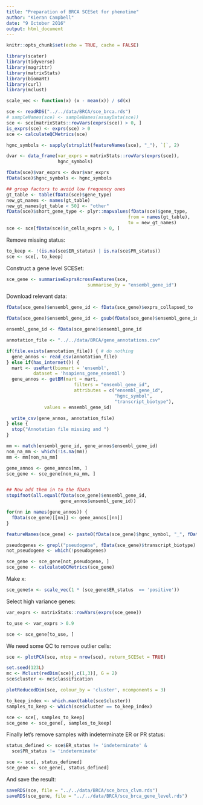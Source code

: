 ```yaml
---
title: "Preparation of BRCA SCESet for phenotime"
author: "Kieran Campbell"
date: "9 October 2016"
output: html_document
---
```


```r
knitr::opts_chunk$set(echo = TRUE, cache = FALSE)

library(scater)
library(tidyverse)
library(magrittr)
library(matrixStats)
library(biomaRt)
library(curl)
library(mclust)

scale_vec <- function(x) (x - mean(x)) / sd(x)
```


```r
sce <- readRDS("../../data/BRCA/sce_brca.rds")
# sampleNames(sce) <- sampleNames(assayData(sce))
sce <- sce[matrixStats::rowVars(exprs(sce)) > 0, ]
is_exprs(sce) <- exprs(sce) > 0
sce <- calculateQCMetrics(sce)

hgnc_symbols <- sapply(strsplit(featureNames(sce), "_"), `[`, 2)

dvar <- data_frame(var_exprs = matrixStats::rowVars(exprs(sce)),
                   hgnc_symbols)

fData(sce)$var_exprs <- dvar$var_exprs
fData(sce)$hgnc_symbols <- hgnc_symbols

## group factors to avoid low frequency ones
gt_table <- table(fData(sce)$gene_type)
new_gt_names <- names(gt_table)
new_gt_names[gt_table < 50] <- "other"
fData(sce)$short_gene_type <- plyr::mapvalues(fData(sce)$gene_type,
                                             from = names(gt_table),
                                             to = new_gt_names)
sce <- sce[fData(sce)$n_cells_exprs > 0, ]
```

Remove missing status:

```r
to_keep <- !(is.na(sce$ER_status) | is.na(sce$PR_status))
sce <- sce[, to_keep]
```

Construct a gene level SCESet:

```r
sce_gene <- summariseExprsAcrossFeatures(sce,
                              summarise_by = "ensembl_gene_id")
```

Download relevant data:

```r
fData(sce_gene)$ensembl_gene_id <- fData(sce_gene)$exprs_collapsed_to

fData(sce_gene)$ensembl_gene_id <- gsub(fData(sce_gene)$ensembl_gene_id, pattern = "\\.[0-9]+", replacement = "")

ensembl_gene_id <- fData(sce_gene)$ensembl_gene_id

annotation_file <- "../../data/BRCA/gene_annotations.csv"

if(file.exists(annotation_file)) { # do nothing
  gene_annos <- read_csv(annotation_file)
} else if(has_internet()) {
  mart <- useMart(biomart = 'ensembl', 
          dataset = 'hsapiens_gene_ensembl')
  gene_annos <- getBM(mart = mart, 
                         filters = "ensembl_gene_id",
                         attributes = c("ensembl_gene_id",
                                        "hgnc_symbol",
                                        "transcript_biotype"),
              values = ensembl_gene_id)

  write_csv(gene_annos, annotation_file)
} else {
  stop("Annotation file missing and ")
}

mm <- match(ensembl_gene_id, gene_annos$ensembl_gene_id)
non_na_mm <- which(!is.na(mm))
mm <- mm[non_na_mm]

gene_annos <- gene_annos[mm, ]
sce_gene <- sce_gene[non_na_mm, ]


## Now add them in to the fData
stopifnot(all.equal(fData(sce_gene)$ensembl_gene_id,
                    gene_annos$ensembl_gene_id))

for(nn in names(gene_annos)) {
  fData(sce_gene)[[nn]] <- gene_annos[[nn]]
}

featureNames(sce_gene) <- paste0(fData(sce_gene)$hgnc_symbol, "_", fData(sce_gene)$ensembl_gene_id)

```

```r
pseudogenes <- grepl("pseudogene", fData(sce_gene)$transcript_biotype)
not_pseudogene <- which(!pseudogenes)

sce_gene <- sce_gene[not_pseudogene, ]
sce_gene <- calculateQCMetrics(sce_gene)
```

Make x:

```r
sce_gene$x <- scale_vec(1 * (sce_gene$ER_status  == 'positive'))
```

Select high variance genes:

```r
var_exprs <- matrixStats::rowVars(exprs(sce_gene))

to_use <- var_exprs > 0.9

sce <- sce_gene[to_use, ]
```

We need some QC to remove outlier cells:

```r
sce <- plotPCA(sce, ntop = nrow(sce), return_SCESet = TRUE)

set.seed(123L)
mc <- Mclust(redDim(sce)[,c(1,3)], G = 2)
sce$cluster <- mc$classification

plotReducedDim(sce, colour_by = 'cluster', ncomponents = 3)

to_keep_index <- which.max(table(sce$cluster))
samples_to_keep <- which(sce$cluster == to_keep_index)

sce <- sce[, samples_to_keep]
sce_gene <- sce_gene[, samples_to_keep]
```

Finally let's remove samples with indeterminate ER or PR status:

```r
status_defined <- sce$ER_status != 'indeterminate' &
  sce$PR_status != 'indeterminate'

sce <- sce[, status_defined]
sce_gene <- sce_gene[, status_defined]
```



And save the result:

```r
saveRDS(sce, file = "../../data/BRCA/sce_brca_clvm.rds")
saveRDS(sce_gene, file = "../../data/BRCA/sce_brca_gene_level.rds")
```
